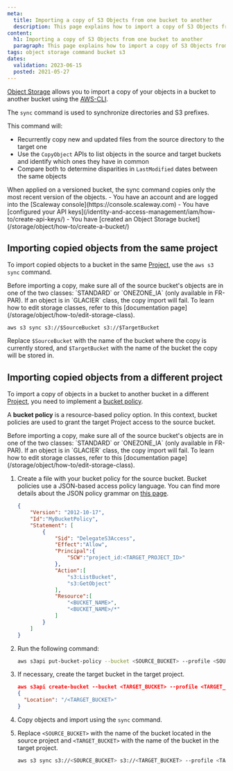 ```yaml
---
meta:
  title: Importing a copy of S3 Objects from one bucket to another
  description: This page explains how to import a copy of S3 Objects from one bucket to another.
content:
  h1: Importing a copy of S3 Objects from one bucket to another
  paragraph: This page explains how to import a copy of S3 Objects from one bucket to another.
tags: object storage command bucket s3
dates:
  validation: 2023-06-15
  posted: 2021-05-27
---
```


[Object Storage](https://www.scaleway.com/en/object-storage/) allows you to import a copy of your objects in a bucket to another bucket using the [AWS-CLI](/storage/object/api-cli/object-storage-aws-cli/).

The `sync` command is used to synchronize directories and S3 prefixes.

This command will:

- Recurrently copy new and updated files from the source directory to the target one
- Use the `CopyObject` APIs to list objects in the source and target buckets and identify which ones they have in common
- Compare both to determine disparities in `LastModified` dates between the same objects

<Macro id="iam-requirements" />

<Message type="note">
  When applied on a versioned bucket, the sync command copies only the most recent version of the objects.
</Message>

<Message type="requirement">
  - You have an account and are logged into the [Scaleway console](https://console.scaleway.com)
  - You have [configured your API keys](/identity-and-access-management/iam/how-to/create-api-keys/)
  - You have [created an Object Storage bucket](/storage/object/how-to/create-a-bucket/)
</Message>

## Importing copied objects from the same project

To import copied objects to a bucket in the same [Project](/console/my-project/quickstart/), use the `aws s3 sync` command.

<Message type="important">
  Before importing a copy, make sure all of the source bucket's objects are in one of the two classes: `STANDARD` or `ONEZONE_IA` (only available in FR-PAR). If an object is in `GLACIER` class, the copy import will fail. To learn how to edit storage classes, refer to this [documentation page](/storage/object/how-to/edit-storage-class).
</Message>

```
aws s3 sync s3://$SourceBucket s3://$TargetBucket
```

Replace `$SourceBucket` with the name of the bucket where the copy is currently stored, and `$TargetBucket` with the name of the bucket the copy will be stored in.

## Importing copied objects from a different project

To import a copy of objects in a bucket to another bucket in a different [Project](/console/my-project/quickstart/), you need to implement a [bucket policy](/storage/object/api-cli/bucket-policy).

A **bucket policy** is a resource-based policy option. In this context, bucket policies are used to grant the target Project access to the source bucket.

<Message type="important">
  Before importing a copy, make sure all of the source bucket's objects are in one of the two classes: `STANDARD` or `ONEZONE_IA` (only available in FR-PAR). If an object is in `GLACIER` class, the copy import will fail. To learn how to edit storage classes, refer to this [documentation page](/storage/object/how-to/edit-storage-class).
</Message>

1. Create a file with your bucket policy for the source bucket.
    <Message type="note">
      Bucket policies use a JSON-based access policy language. You can find more details about the JSON policy grammar on [this page](/storage/object/api-cli/bucket-policy).
    </Message>

    ```json
    {
        "Version": "2012-10-17",
        "Id":"MyBucketPolicy",
        "Statement": [
            {
                "Sid": "DelegateS3Access",
                "Effect":"Allow",
                "Principal":{
                    "SCW":"project_id:<TARGET_PROJECT_ID>"
                },
                "Action":[
                    "s3:ListBucket",
                    "s3:GetObject"
                ],
                "Resource":[
                    "<BUCKET_NAME>",
                    "<BUCKET_NAME>/*"
                ]
            }
        ]
    }
    ```
2. Run the following command:
    ```bash
    aws s3api put-bucket-policy --bucket <SOURCE_BUCKET> --profile <SOURCE_PROJECT> --policy file://bucket-policy.json
    ```
3. If necessary, create the target bucket in the target project.
    ```json
    aws s3api create-bucket --bucket <TARGET_BUCKET> --profile <TARGET_PROJECT>
    {
      "Location": "/<TARGET_BUCKET>"
    }
    ```
4. Copy objects and import using the `sync` command.
5. Replace `<SOURCE_BUCKET>` with the name of the bucket located in the source project and `<TARGET_BUCKET>` with the name of the bucket in the target project.
    ```bash
    aws s3 sync s3://<SOURCE_BUCKET> s3://<TARGET_BUCKET> --profile <TARGET_PROJECT>
    ```
